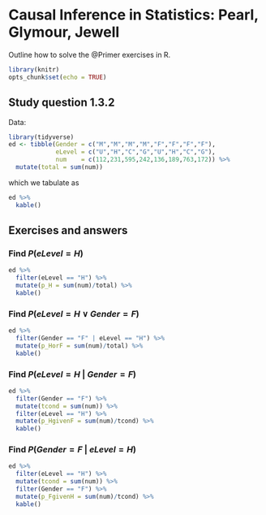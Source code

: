 # Causal Inference in Statistics: Pearl, Glymour, Jewell

Outline how to solve the @Primer exercises in R.

```r
library(knitr)
opts_chunk$set(echo = TRUE)
```

## Study question 1.3.2

Data:
```r
library(tidyverse)
ed <- tibble(Gender = c("M","M","M","M","F","F","F","F"),
             eLevel = c("U","H","C","G","U","H","C","G"),
             num    = c(112,231,595,242,136,189,763,172)) %>%
  mutate(total = sum(num))
```
which we tabulate as
```r
ed %>%
  kable()
```

## Exercises and answers

### Find $P(eLevel = H)$

```r
ed %>%
  filter(eLevel == "H") %>%
  mutate(p_H = sum(num)/total) %>%
  kable()
```

### Find $P(eLevel = H\ \vee \ Gender = F)$

```r
ed %>%
  filter(Gender == "F" | eLevel == "H") %>%
  mutate(p_HorF = sum(num)/total) %>%
  kable()
```

### Find $P(eLevel = H\ |\ Gender = F)$

```r
ed %>%
  filter(Gender == "F") %>%
  mutate(tcond = sum(num)) %>% 
  filter(eLevel == "H") %>%
  mutate(p_HgivenF = sum(num)/tcond) %>%
  kable()
```

### Find $P(Gender = F\ | \ eLevel = H)$

```r
ed %>%
  filter(eLevel == "H") %>%
  mutate(tcond = sum(num)) %>% 
  filter(Gender == "F") %>%
  mutate(p_FgivenH = sum(num)/tcond) %>%
  kable()
```
